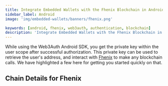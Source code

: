 ```yaml
---
title: Integrate Embedded Wallets with the Fhenix Blockchain in Android
sidebar_label: Android
image: 'img/embedded-wallets/banners/fhenix.png'

keywords: [android, fhenix, web3auth, authentication, blockchain]
description: 'Integrate Embedded Wallets with the Fhenix Blockchain in Android | Embedded Wallets'
---
```



While using the Web3Auth Android SDK, you get the private key within the user scope after successful authorization. This private key can be used to retrieve the user's address, and interact with [Fhenix](https://ethereum.org/) to make any blockchain calls. We have highlighted a few here for getting you started quickly on that.

## Chain Details for Fhenix

<ChainDetailsFhenix />

<EVMInteraction />
